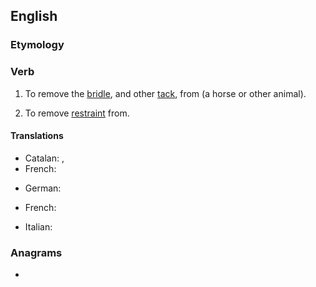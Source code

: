 ==English==

===Etymology===
{{prefix|en|un|bridle}}

===Verb===
{{en-verb}}

# {{lb|en|transitive}} To remove the [[bridle]], and other [[tack]], from (a horse or other animal).
# {{lb|en|transitive|figurative}} To remove [[restraint]] from.
#: {{ux|en|If we '''unbridle''' our greed and lust we will be nothing but animals.}}

====Translations====
{{trans-top|To remove the bridle}}
* Catalan: {{t+|ca|desembridar}}, {{t+|ca|desbridar}}
* French: {{t+|fr|débrider}}
{{trans-mid}}
* German: {{t+|de|abzäumen}}
{{trans-bottom}}

{{trans-top|To remove restraint}}
* French: {{t+|fr|débrider}}
{{trans-mid}}
* Italian: {{t+|it|sfrenare}}
{{trans-bottom}}

===Anagrams===
* {{anagrams|en|a=bdeilnru|Dubliner}}